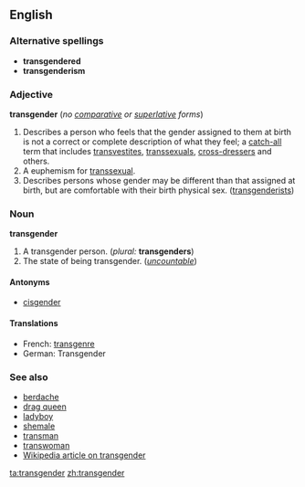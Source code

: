 {{wikipedia}}
==English==

===Alternative spellings===
*'''transgendered'''
*'''transgenderism'''

===Adjective===
'''transgender''' (''no [[comparative]] or [[superlative]] forms'')

# Describes a person who feels that the gender assigned to them at birth is not a correct or complete description of what they feel; a [[catch-all]] term that includes [[transvestite]]s, [[transsexual]]s, [[cross-dresser]]s and others.
# A euphemism for [[transsexual]].
# Describes persons whose gender may be different than that assigned at birth, but are comfortable with their birth physical sex.  ([[transgenderist]]s)

===Noun===
'''transgender'''

# A transgender person.  (''plural:'' '''transgenders''')
# The state of being transgender.  (''[[uncountable]]'')

====Antonyms====
*[[cisgender]]

====Translations====
*French: [[transgenre]]
*German: Transgender <!--noun?-->

===See also===
*[[berdache]]
*[[drag queen]]
*[[ladyboy]]
*[[shemale]]
*[[transman]]
*[[transwoman]]
*[[w:Transgender|Wikipedia article on transgender]]

[[ta:transgender]]
[[zh:transgender]]